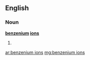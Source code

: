 ==English==

===Noun===
'''[[benzenium]] [[ions]]'''

# {{plural of|[[benzenium ion]]}}

[[ar:benzenium ions]]
[[mg:benzenium ions]]
